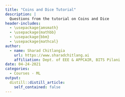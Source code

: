 ```yaml
---
title: "Coins and Dice Tutorial"
description: |
  Questions from the tutorial on Coins and Dice
header-includes:
  - \usepackage{amsmath}
  - \usepackage{mathbb}
  - \usepackage{bbm}
  - \usepackage{mathcal}
author:
  - name: Sharad Chitlangia
    url: https://www.sharadchitlang.ai
    affiliation: Dept. of EEE & APPCAIR, BITS Pilani 
date: 04-24-2021
categories:
  - Courses - ML
output: 
  distill::distill_article:
    self_contained: false
---
```


